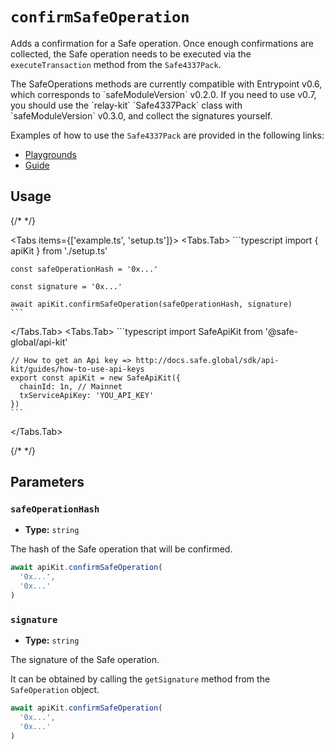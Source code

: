 
# `confirmSafeOperation`

Adds a confirmation for a Safe operation. Once enough confirmations are collected, the Safe operation needs to be executed via the `executeTransaction` method from the `Safe4337Pack`.

<Callout type="info" emoji="ℹ️">
The SafeOperations methods are currently compatible with Entrypoint v0.6, which corresponds to `safeModuleVersion` v0.2.0. If you need to use v0.7, you should use the `relay-kit` `Safe4337Pack` class with `safeModuleVersion` v0.3.0, and collect the signatures yourself.

Examples of how to use the `Safe4337Pack` are provided in the following links:
- [Playgrounds](https://github.com/safe-global/safe-core-sdk/tree/main/playground/relay-kit)
- [Guide](https://docs.safe.global/sdk/relay-kit/guides/4337-safe-sdk)
</Callout>

## Usage

{/* <!-- vale off --> */}

<Tabs items={['example.ts', 'setup.ts']}>
  <Tabs.Tab>
    ```typescript
    import { apiKit } from './setup.ts'

    const safeOperationHash = '0x...'
    
    const signature = '0x...'

    await apiKit.confirmSafeOperation(safeOperationHash, signature)
    ```
  </Tabs.Tab>
  <Tabs.Tab>
    ```typescript
    import SafeApiKit from '@safe-global/api-kit'

    // How to get an Api key => http://docs.safe.global/sdk/api-kit/guides/how-to-use-api-keys
    export const apiKit = new SafeApiKit({
      chainId: 1n, // Mainnet
      txServiceApiKey: 'YOU_API_KEY'
    })
    ```
  </Tabs.Tab>
</Tabs>

{/* <!-- vale on --> */}

## Parameters

### `safeOperationHash`

- **Type:** `string`

The hash of the Safe operation that will be confirmed.

```typescript focus=2
await apiKit.confirmSafeOperation(
  '0x...',
  '0x...'
)
```

### `signature`

- **Type:** `string`

The signature of the Safe operation.

It can be obtained by calling the `getSignature` method from the `SafeOperation` object.

```typescript focus=3
await apiKit.confirmSafeOperation(
  '0x...',
  '0x...'
)
```
